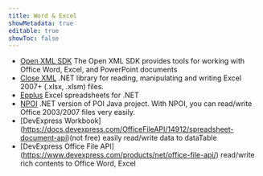 ```yaml
---
title: Word & Excel
showMetadata: true
editable: true
showToc: false
---
```


- [Open XML SDK](https://github.com/OfficeDev/Open-XML-SDK) The Open XML SDK provides tools for working with Office Word, Excel, and PowerPoint documents
- [Close XML](https://github.com/closedxml/closedxml) .NET library for reading, manipulating and writing Excel 2007+ (.xlsx, .xlsm) files.
- [Epplus](https://github.com/EPPlusSoftware/EPPlus) Excel spreadsheets for .NET
- [NPOI](https://github.com/nissl-lab/npoi) .NET version of POI Java project. With NPOI, you can read/write Office 2003/2007 files very easily.
- [DevExpress Workbook] (https://docs.devexpress.com/OfficeFileAPI/14912/spreadsheet-document-api)(not free) easily read/write data to dataTable 
- [DevExpress Office File API] (https://www.devexpress.com/products/net/office-file-api/) read/write rich contents to Office Word, Excel
